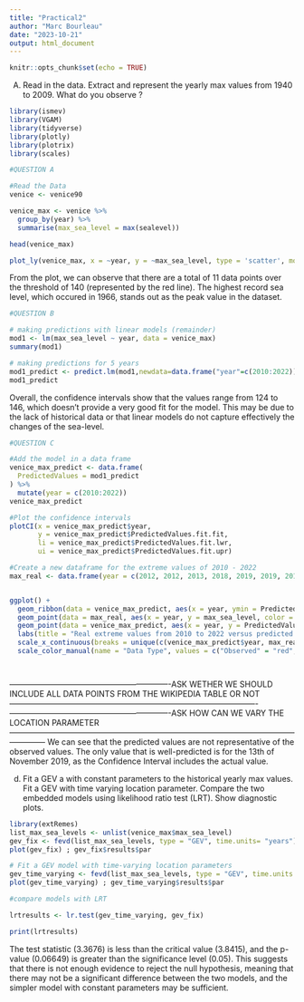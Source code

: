 ```yaml
---
title: "Practical2"
author: "Marc Bourleau"
date: "2023-10-21"
output: html_document
---
```


```r
knitr::opts_chunk$set(echo = TRUE)
```

(A)  Read in the data. Extract and represent the yearly max values from 1940 to 2009. What do you
observe ?

```r
library(ismev)
library(VGAM)
library(tidyverse)
library(plotly)
library(plotrix) 
library(scales)
```


```r
#QUESTION A

#Read the Data
venice <- venice90

venice_max <- venice %>%
  group_by(year) %>%
  summarise(max_sea_level = max(sealevel))

head(venice_max)

plot_ly(venice_max, x = ~year, y = ~max_sea_level, type = 'scatter', mode = 'markers', name = 'Max Value') %>% layout(title = "Maximum Value per year", xaxis = list(title="Year"), yaxis = list(title="Maximum Value"))  %>% add_segments(x = 1940, xend = 2009, y = 140, yend = 140, line = list(color = 'red', width = 2))

```

From the plot, we can observe that there are a total of 11 data points over the threshold of 140 (represented by the red line). The highest record sea level, which occured in 1966, stands out as the peak value in the dataset.


```r
#QUESTION B

# making predictions with linear models (remainder)
mod1 <- lm(max_sea_level ~ year, data = venice_max)
summary(mod1)

# making predictions for 5 years
mod1_predict <- predict.lm(mod1,newdata=data.frame("year"=c(2010:2022)),se=T, interval = "confidence", level = 0.95)
mod1_predict

```

Overall, the confidence intervals show that the values range from 124 to 146, which doesn't provide a very good fit for the model. This may be due to the lack of historical data or that linear models do not capture effectively the changes of the sea-level. 


```r
#QUESTION C

#Add the model in a data frame
venice_max_predict <- data.frame(
  PredictedValues = mod1_predict
) %>% 
  mutate(year = c(2010:2022))
venice_max_predict 

#Plot the confidence intervals
plotCI(x = venice_max_predict$year,
       y = venice_max_predict$PredictedValues.fit.fit,
       li = venice_max_predict$PredictedValues.fit.lwr,
       ui = venice_max_predict$PredictedValues.fit.upr)

#Create a new dataframe for the extreme values of 2010 - 2022
max_real <- data.frame(year = c(2012, 2012, 2013, 2018, 2019, 2019, 2019, 2022), max_sea_level = c(143, 149, 143, 156, 187, 144, 154, 204))


ggplot() +
  geom_ribbon(data = venice_max_predict, aes(x = year, ymin = PredictedValues.fit.lwr, ymax = PredictedValues.fit.upr), fill = "blue", alpha = 0.3) +
  geom_point(data = max_real, aes(x = year, y = max_sea_level, color = "Observed", colour = "red"), alpha = 0.5) +
  geom_point(data = venice_max_predict, aes(x = year, y = PredictedValues.fit.fit, color = "Predicted"), shape = 1) +
  labs(title = "Real extreme values from 2010 to 2022 versus predicted values' confidence intervals", x = "Year", y = "Sea Level") +
  scale_x_continuous(breaks = unique(c(venice_max_predict$year, max_real$year))) +
  scale_color_manual(name = "Data Type", values = c("Observed" = "red", "Predicted" = "black")) 




```
-------------------------------------------------------------ASK WETHER WE SHOULD INCLUDE ALL DATA POINTS FROM THE WIKIPEDIA TABLE OR NOT----------------------------------------------------------------------------------------------
-------------------------------------------------------------ASK HOW CAN WE VARY THE LOCATION PARAMETER --------------------------------------------------------------------------------------------------------------------------
We can see that the predicted values are not representative of the observed values. The only value that is well-predicted is for the 13th of November 2019, as the Confidence Interval includes the actual value. 


(d) Fit a GEV a with constant parameters to the historical yearly max values. Fit a GEV with time varying location parameter. Compare the two embedded models using likelihood ratio test (LRT). Show diagnostic plots.
```r
library(extRemes)
list_max_sea_levels <- unlist(venice_max$max_sea_level)
gev_fix <- fevd(list_max_sea_levels, type = "GEV", time.units= "years")
plot(gev_fix) ; gev_fix$results$par

# Fit a GEV model with time-varying location parameters
gev_time_varying <- fevd(list_max_sea_levels, type = "GEV", time.units = "years", location.fun = ~year)
plot(gev_time_varying) ; gev_time_varying$results$par

#compare models with LRT

lrtresults <- lr.test(gev_time_varying, gev_fix)

print(lrtresults)
```
The test statistic (3.3676) is less than the critical value (3.8415), and the p-value (0.06649) is greater than the significance level (0.05). This suggests that there is not enough evidence to reject the null hypothesis, meaning that there may not be a significant difference between the two models, and the simpler model with constant parameters may be sufficient. 



